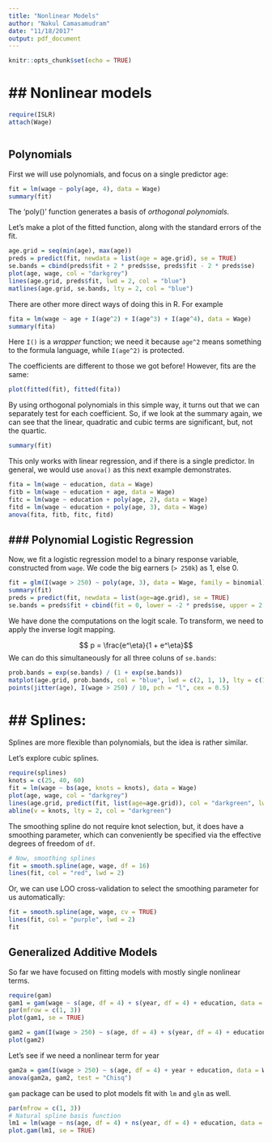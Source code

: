 ```yaml
---
title: "Nonlinear Models"
author: "Nakul Camasamudram"
date: "11/18/2017"
output: pdf_document
---
```


```r
knitr::opts_chunk$set(echo = TRUE)
```

## Nonlinear models
====================

```r
require(ISLR)
attach(Wage)
```


```r

```

Polynomials
-----------

First we will use polynomials, and focus on a single predictor age:

```r
fit = lm(wage ~ poly(age, 4), data = Wage)
summary(fit)
```

The 'poly()' function generates a basis of *orthogonal polynomials*.

Let's make a plot of the fitted function, along with the standard errors of the fit.

```r
age.grid = seq(min(age), max(age))
preds = predict(fit, newdata = list(age = age.grid), se = TRUE)
se.bands = cbind(preds$fit + 2 * preds$se, preds$fit - 2 * preds$se)
plot(age, wage, col = "darkgrey")
lines(age.grid, preds$fit, lwd = 2, col = "blue")
matlines(age.grid, se.bands, lty = 2, col = "blue")
```

There are other more direct ways of doing this in R. For example

```r
fita = lm(wage ~ age + I(age^2) + I(age^3) + I(age^4), data = Wage)
summary(fita)
```

Here `I()` is a *wrapper* function; we need it because `age^2` means something to the formula language, while `I(age^2)` is protected.

The coefficients are different to those we got before! However, fits are the same:

```r
plot(fitted(fit), fitted(fita))
```

By using orthogonal polynomials in this simple way, it turns out that we can separately test for each coefficient. So, if we look at the summary again, we can see that the linear, quadratic and cubic terms are significant, but, not the quartic.

```r
summary(fit)
```

This only works with linear regression, and if there is a single predictor. In general, we would use `anova()` as this next example demonstrates.

```r
fita = lm(wage ~ education, data = Wage)
fitb = lm(wage ~ education + age, data = Wage)
fitc = lm(wage ~ education + poly(age, 2), data = Wage)
fitd = lm(wage ~ education + poly(age, 3), data = Wage)
anova(fita, fitb, fitc, fitd)
```



### Polynomial Logistic Regression
----------------------------------

Now, we fit a logistic regression model to a binary response variable, constructed from `wage`. We code the big earners (`> 250k`) as 1, else 0.

```r
fit = glm(I(wage > 250) ~ poly(age, 3), data = Wage, family = binomial)
summary(fit)
preds = predict(fit, newdata = list(age=age.grid), se = TRUE)
se.bands = preds$fit + cbind(fit = 0, lower = -2 * preds$se, upper = 2 * preds$se)
```

We have done the computations on the logit scale. To transform, we need to apply the inverse logit mapping.

$$ p = \frac{e^\eta}{1 + e^\eta}$$
We can do this simultaneously for all three coluns of `se.bands`:

```r
prob.bands = exp(se.bands) / (1 + exp(se.bands))
matplot(age.grid, prob.bands, col = "blue", lwd = c(2, 1, 1), lty = c(1, 2, 2), type = "l", ylim = c(0, 0.1))
points(jitter(age), I(wage > 250) / 10, pch = "l", cex = 0.5)
```

## Splines:
============

Splines are more flexible than polynomials, but the idea is rather similar.

Let's explore cubic splines.

```r
require(splines)
knots = c(25, 40, 60)
fit = lm(wage ~ bs(age, knots = knots), data = Wage)
plot(age, wage, col = "darkgrey")
lines(age.grid, predict(fit, list(age=age.grid)), col = "darkgreen", lwd = 2)
abline(v = knots, lty = 2, col = "darkgreen")
```

The smoothing spline do not require knot selection, but, it does have a smoothing parameter, which can conveniently be specified via the effective degrees of freedom of `df`.

```r
# Now, smoothing splines
fit = smooth.spline(age, wage, df = 16)
lines(fit, col = "red", lwd = 2)
```

Or, we can use LOO cross-validation to select the smoothing parameter for us automatically:

```r
fit = smooth.spline(age, wage, cv = TRUE)
lines(fit, col = "purple", lwd = 2)
fit
```


Generalized Additive Models
---------------------------

So far we have focused on fitting models with mostly single nonlinear terms.

```r
require(gam)
gam1 = gam(wage ~ s(age, df = 4) + s(year, df = 4) + education, data = Wage)
par(mfrow = c(1, 3))
plot(gam1, se = TRUE)

gam2 = gam(I(wage > 250) ~ s(age, df = 4) + s(year, df = 4) + education, data = Wage, family = binomial)
plot(gam2)
```


Let's see if we need a nonlinear term for year

```r
gam2a = gam(I(wage > 250) ~ s(age, df = 4) + year + education, data = Wage, family = binomial)
anova(gam2a, gam2, test = "Chisq")
```

`gam` package can be used to plot models fit with `lm` and `glm` as well.

```r
par(mfrow = c(1, 3))
# Natural spline basis function
lm1 = lm(wage ~ ns(age, df = 4) + ns(year, df = 4) + education, data = Wage)
plot.gam(lm1, se = TRUE)
```